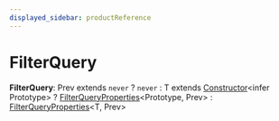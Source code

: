 ```yaml
---
displayed_sidebar: productReference
---
```



# FilterQuery

 **FilterQuery**: Prev extends `never` ? `never` : T extends [Constructor](../product.Constructor/page.mdx)&#60;infer Prototype&#62; ? [FilterQueryProperties](../product.FilterQueryProperties/page.mdx)&#60;Prototype, Prev&#62; : [FilterQueryProperties](../product.FilterQueryProperties/page.mdx)&#60;T, Prev&#62;
